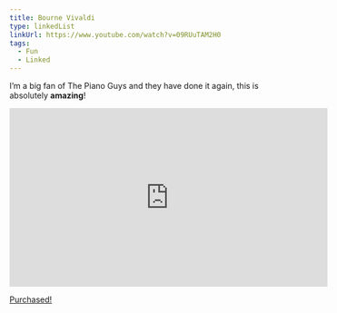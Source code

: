 ```yaml
---
title: Bourne Vivaldi
type: linkedList
linkUrl: https://www.youtube.com/watch?v=09RUuTAM2H0
tags:
  - Fun
  - Linked
---
```


I’m a big fan of The Piano Guys and they have done it again, this is absolutely **amazing**!

<iframe width="560" height="315" src="http://www.youtube.com/embed/09RUuTAM2H0" frameborder="0" allowfullscreen=""></iframe>

[Purchased!](http://itunes.apple.com/us/album/bourne-vivaldi-single/id522444874)
